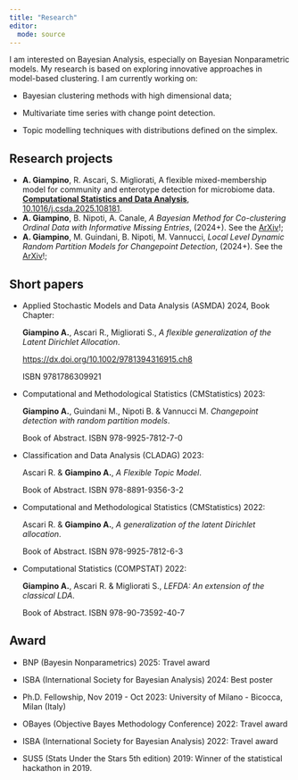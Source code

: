 ```yaml
---
title: "Research"
editor: 
  mode: source
---
```


I am interested on Bayesian Analysis, especially on Bayesian Nonparametric models. My research is based on exploring innovative approaches in model-based clustering. I am currently working on:

-   Bayesian clustering methods with high dimensional data;

-   Multivariate time series with change point detection.

-   Topic modelling techniques with distributions defined on the simplex.

## Research projects

-   **A. Giampino**, R. Ascari, S. Migliorati,  A flexible mixed-membership model for community and enterotype detection for microbiome data. <strong><a href="https://www.dems.unimib.it/en" target="_blank"> Computational Statistics and Data Analysis</a></strong>, [10.1016/j.csda.2025.108181](https://doi.org/10.1016/j.csda.2025.108181).
-   **A. Giampino**, B. Nipoti, A. Canale, *A Bayesian Method for Co-clustering Ordinal Data with Informative Missing Entries*, (2024+). See the [ArXiv](https://arxiv.org/pdf/2411.02276)!;
-   **A. Giampino**, M. Guindani, B. Nipoti, M. Vannucci, *Local Level Dynamic Random Partition Models for Changepoint Detection*, (2024+). See the [ArXiv](https://arxiv.org/pdf/2407.20085)!;

## Short papers

- Applied Stochastic Models and Data Analysis (ASMDA) 2024, Book Chapter:

    **Giampino A.**, Ascari R., Migliorati S., *A flexible generalization of the Latent Dirichlet Allocation*.
    
    [https://dx.doi.org/10.1002/9781394316915.ch8](https://dx.doi.org/10.1002/9781394316915.ch8)

    ISBN 9781786309921

-   Computational and Methodological Statistics (CMStatistics) 2023:

    **Giampino A.**, Guindani M., Nipoti B. & Vannucci M. *Changepoint detection with random partition models*.

    Book of Abstract. ISBN 978-9925-7812-7-0

-   Classification and Data Analysis (CLADAG) 2023:

    Ascari R. & **Giampino A.**, *A Flexible Topic Model*.

    Book of Abstract. ISBN 978-8891-9356-3-2

-   Computational and Methodological Statistics (CMStatistics) 2022:

    Ascari R. & **Giampino A.**, *A generalization of the latent Dirichlet allocation*.

    Book of Abstract. ISBN 978-9925-7812-6-3

-   Computational Statistics (COMPSTAT) 2022:

    **Giampino A.**, Ascari R. & Migliorati S., *LEFDA: An extension of the classical LDA*.

    Book of Abstract. ISBN 978-90-73592-40-7

## Award

- BNP (Bayesin Nonparametrics) 2025:
Travel award

-   ISBA (International Society for Bayesian Analysis) 2024: Best poster

-   Ph.D. Fellowship, Nov 2019 - Oct 2023: University of Milano - Bicocca, Milan (Italy)

-   OBayes (Objective Bayes Methodology Conference) 2022: Travel award

-   ISBA (International Society for Bayesian Analysis) 2022: Travel award

-   SUS5 (Stats Under the Stars 5th edition) 2019: Winner of the statistical hackathon in 2019.
